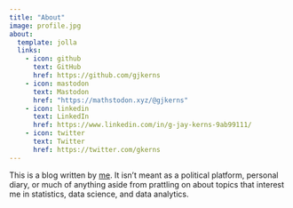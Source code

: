 ```yaml
---
title: "About"
image: profile.jpg
about:
  template: jolla
  links:
    - icon: github
      text: GitHub
      href: https://github.com/gjkerns
    - icon: mastodon
      text: Mastodon
      href: "https://mathstodon.xyz/@gjkerns"
    - icon: linkedin
      text: LinkedIn
      href: https://www.linkedin.com/in/g-jay-kerns-9ab99111/
    - icon: twitter
      text: Twitter
      href: https://twitter.com/gkerns
---
```


This is a blog written by [me](https://gkerns.people.ysu.edu/). It isn't meant as a political platform, personal diary, or much of anything aside from prattling on about topics that interest me in statistics, data science, and data analytics.
